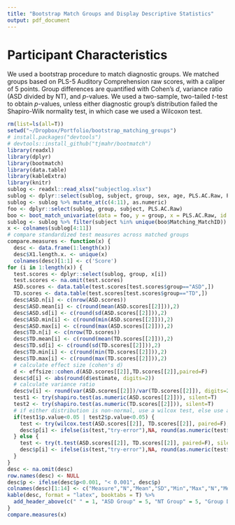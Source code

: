 ```yaml
---
title: "Bootstrap Match Groups and Display Descriptive Statistics"
output: pdf_document
---
```


# Participant Characteristics
We used a bootstrap procedure to match diagnostic groups. We matched groups based on PLS-5 Auditory Comprehension raw scores, with a caliper of 5 points. Group differences are quantified with Cohen's *d*, variance ratio (ASD divided by NT), and *p*-values. We used a two-sample, two-tailed *t*-test to obtain *p*-values, unless either diagnostic group's distribution failed the Shapiro-Wilk normality test, in which case we used a Wilcoxon test.

```r
rm(list=ls(all=T))
setwd("~/Dropbox/Portfolio/bootstrap_matching_groups")
# install.packages("devtools")
# devtools::install_github("tjmahr/bootmatch")
library(readxl)
library(dplyr)
library(bootmatch)
library(data.table)
library(kableExtra)
library(knitr)
sublog <- readxl::read_xlsx("subjectlog.xlsx")
sublog <- dplyr::select(sublog, subject, group, sex, age, PLS.AC.Raw, PLS.AC.AE, PLS.EC.Raw, PLS.EC.AE, Mul.VR.Raw, Mul.VR.AE, Mul.Ratio.IQ)
sublog <- sublog %>% mutate_at(c(4:11), as.numeric)
foo <- dplyr::select(sublog, group, subject, PLS.AC.Raw)
boo <- boot_match_univariate(data = foo, y = group, x = PLS.AC.Raw, id = subject, caliper = 5, boot = 100)
sublog <- sublog %>% filter(subject %in% unique(boo$Matching_MatchID))
x <- colnames(sublog[4:11])
# compare standardized test measures across matched groups
compare.measures <- function(x) {
  desc <- data.frame(1:length(x))
  desc$X1.length.x. <- unique(x)
  colnames(desc)[1:1] <- c('Score')
for (i in 1:length(x)) {
  test.scores <- dplyr::select(sublog, group, x[i])
  test.scores <- na.omit(test.scores)
  ASD.scores <- data.table(test.scores[test.scores$group=="ASD",])
  TD.scores <- data.table(test.scores[test.scores$group=="TD",])
  desc$ASD.n[i] <- c(nrow(ASD.scores))
  desc$ASD.mean[i] <- c(round(mean(ASD.scores[[2]])),2)
  desc$ASD.sd[i] <- c(round(sd(ASD.scores[[2]])),2)
  desc$ASD.min[i] <- c(round(min(ASD.scores[[2]])),2)
  desc$ASD.max[i] <- c(round(max(ASD.scores[[2]])),2)
  desc$TD.n[i] <- c(nrow(TD.scores))
  desc$TD.mean[i] <- c(round(mean(TD.scores[[2]])),2)
  desc$TD.sd[i] <- c(round(sd(TD.scores[[2]])),2)
  desc$TD.min[i] <- c(round(min(TD.scores[[2]])),2)
  desc$TD.max[i] <- c(round(max(TD.scores[[2]])),2)
  # calculate effect size (cohen's d)
  d <- effsize::cohen.d(ASD.scores[[2]],TD.scores[[2]],paired=F)
  desc$d[i] <- abs(round(d$estimate, digits=2))
  # calculate variance ratio
  desc$v[i] <- round(var(ASD.scores[[2]])/var(TD.scores[[2]]), digits=2)
  test1 <- try(shapiro.test(as.numeric(ASD.scores[[2]])), silent=T)
  test2 <- try(shapiro.test(as.numeric(TD.scores[[2]])), silent=T)
  # if either distribution is non-normal, use a wilcox test, else use a t-test
  if(test1$p.value<0.05 | test2$p.value<0.05) {
    test <- try(wilcox.test(ASD.scores[[2]], TD.scores[[2]], paired=F), silent=T)
    desc$p[i] <- ifelse(is(test,"try-error"),NA, round(as.numeric(test$p.value),3))
  } else {
    test <- try(t.test(ASD.scores[[2]], TD.scores[[2]], paired=F), silent=T)
    desc$p[i] <- ifelse(is(test,"try-error"),NA, round(as.numeric(test$p.value),3))
  }
}
desc <- na.omit(desc)
row.names(desc) <- NULL
desc$p <- ifelse(desc$p<0.001, "< 0.001", desc$p)
colnames(desc)[1:14] <- c("Measure","N","Mean","SD","Min","Max","N","Mean","SD","Min","Max","Cohen's d","Var Ratio","p-value")
kable(desc, format = "latex", booktabs = T) %>%
  add_header_above(c(" " = 1, "ASD Group" = 5, "NT Group" = 5, "Group Differences" = 3))
}
compare.measures(x)
```
